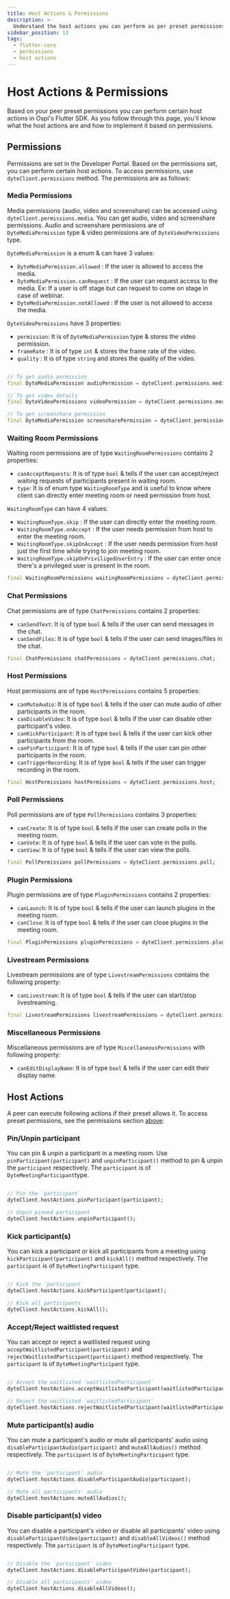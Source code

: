 ```yaml
---
title: Host Actions & Permissions
description: >-
  Understand the host actions you can perform as per preset permissions set in Developer Portal & integration in Ospi's Flutter SDK.
sidebar_position: 13
tags:
  - flutter-core
  - permissions
  - host actions
---
```


# Host Actions & Permissions

Based on your peer preset permissions you can perform certain host actions in Ospi's Flutter SDK. As you follow through this page, you'll know what the host actions are and how to implement it based on permissions.

## Permissions

Permissions are set in the Developer Portal. Based on the permissions set, you can perform certain host actions. To access permissions, use `dyteClient.permissions` method. The permissions are as follows:

### Media Permissions

Media permissions (audio, video and screenshare) can be accessed using `dyteClient.permissions.media`. You can get audio, video and screenshare permissions. Audio and screenshare permissions are of `DyteMediaPermission` type & video permissions are of `DyteVideoPermissions` type.

`DyteMediaPermission` is a enum & can have 3 values:

- `DyteMediaPermission.allowed` : If the user is allowed to access the media.
- `DyteMediaPermission.canRequest` : If the user can request access to the media. Ex: If a user is off stage but can request to come on stage in case of webinar.
- `DyteMediaPermission.notAllowed` : If the user is not allowed to access the media.

`DyteVideoPermissions` have 3 properties:

- `permission`: It is of `DyteMediaPermission` type & stores the video permission.
- `frameRate` : It is of type `int` & stores the frame rate of the video.
- `quality` : It is of type `string` and stores the quality of the video.

```dart

// To get audio permission
final DyteMediaPermission audioPermission = dyteClient.permissions.media.audio;

// To get video details
final DyteVideoPermissions videoPermission = dyteClient.permissions.media.video;

// To get screenshare permission
final DyteMediaPermission screensharePermission = dyteClient.permissions.media.screenshare;
```

### Waiting Room Permissions

Waiting room permissions are of type `WaitingRoomPermissions` contains 2 properties:

- `canAcceptRequests`: It is of type `bool` & tells if the user can accept/reject waiting requests of participants present in waiting room.
- `type`: It is of enum type `WaitingRoomType` and is useful to know where client can directly enter meeting room or need permission from host.

`WaitingRoomType` can have 4 values:

- `WaitingRoomType.skip` : If the user can directly enter the meeting room.
- `WaitingRoomType.onAccept` : If the user needs permission from host to enter the meeting room.
- `WaitingRoomType.skipOnAccept` : If the user needs permission from host just the first time while trying to join meeting room.
- `WaitingRoomType.skipOnPriviligedUserEntry` : If the user can enter once there's a privileged user is present in the room.

```dart
final WaitingRoomPermissions waitingRoomPermissions = dyteClient.permissions.waitingRoom;
```

### Chat Permissions

Chat permissions are of type `ChatPermissions` contains 2 properties:

- `canSendText`: It is of type `bool` & tells if the user can send messages in the chat.
- `canSendFiles`: It is of type `bool` & tells if the user can send images/files in the chat.

```dart
final ChatPermissions chatPermissions = dyteClient.permissions.chat;
```

### Host Permissions

Host permissions are of type `HostPermissions` contains 5 properties:

- `canMuteAudio`: It is of type `bool` & tells if the user can mute audio of other participants in the room.
- `canDisableVideo`: It is of type `bool` & tells if the user can disable other participant's video.
- `canKickParticipant`: It is of type `bool` & tells if the user can kick other participants from the room.
- `canPinParticipant`: It is of type `bool` & tells if the user can pin other participants in the room.
- `canTriggerRecording`: It is of type `bool` & tells if the user can trigger recording in the room.

```dart
final HostPermissions hostPermissions = dyteClient.permissions.host;
```

### Poll Permissions

Poll permissions are of type `PollPermissions` contains 3 properties:

- `canCreate`: It is of type `bool` & tells if the user can create polls in the meeting room.
- `canVote`: It is of type `bool` & tells if the user can vote in the polls.
- `canView`: It is of type `bool` & tells if the user can view the polls.

```dart
final PollPermissions pollPermissions = dyteClient.permissions.poll;
```

### Plugin Permissions

Plugin permissions are of type `PluginPermissions` contains 2 properties:

- `canLaunch`: It is of type `bool` & tells if the user can launch plugins in the meeting room.
- `canClose`: It is of type `bool` & tells if the user can close plugins in the meeting room.

```dart
final PluginPermissions pluginPermissions = dyteClient.permissions.plugin;
```

### Livestream Permissions

Livestream permissions are of type `LivestreamPermissions` contains the following property:

- `canLivestream`: It is of type `bool` & tells if the user can start/stop livestreaming.

```dart
final LivestreamPermissions livestreamPermissions = dyteClient.permissions.livestream;
```

### Miscellaneous Permissions

Miscellaneous permissions are of type `MiscellaneousPermissions` with following property:

- `canEditDisplayName`: It is of type `bool` & tells if the user can edit their display name.

## Host Actions

A peer can execute following actions if their preset allows it. To access preset permissions, see the permissions section [above](#permissions):

### Pin/Unpin participant

You can pin & unpin a participant in a meeting room. Use `pinParticipant(participant)` and `unpinParticipant()` method to pin & unpin the `participant` respectively. The `participant` is of `DyteMeetingParticipant`type.

```dart

// Pin the `participant`
dyteClient.hostActions.pinParticipant(participant);

// Unpin pinned participant
dyteClient.hostActions.unpinParticipant();
```

### Kick participant(s)

You can kick a participant or kick all participants from a meeting using `kickParticipant(participant)` and `kickAll()` method respectively. The `participant` is of `DyteMeetingParticipant` type.

```dart

// Kick the `participant`
dyteClient.hostActions.kickParticipant(participant);

// Kick all participants
dyteClient.hostActions.kickAll();
```

### Accept/Reject waitlisted request

You can accept or reject a waitlisted request using `acceptWaitlistedParticipant(participant)` and `rejectWaitlistedParticipant(participant)` method respectively. The `participant` is of `DyteMeetingParticipant` type.

```dart

// Accept the waitlisted `waitlistedParticipant`
dyteClient.hostActions.acceptWaitlistedParticipant(waitlistedParticipant);

// Reject the waitlisted `waitlistedParticipant`
dyteClient.hostActions.rejectWaitlistedParticipant(waitlistedParticipant);
```

### Mute participant(s) audio

You can mute a participant's audio or mute all participants' audio using `disableParticipantAudio(participant)` and `muteAllAudios()` method respectively. The `participant` is of `DyteMeetingParticipant` type.

```dart

// Mute the `participant` audio
dyteClient.hostActions.disableParticipantAudio(participant);

// Mute all participants' audio
dyteClient.hostActions.muteAllAudios();

```

### Disable participant(s) video

You can disable a participant's video or disable all participants' video using `disableParticipantVideo(participant)` and `disableAllVideos()` method respectively. The `participant` is of `DyteMeetingParticipant` type.

```dart

// Disable the `participant` video
dyteClient.hostActions.disableParticipantVideo(participant);

// Disable all participants' video
dyteClient.hostActions.disableAllVideos();
```
